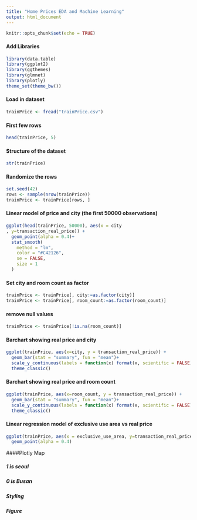 ---
title: "Home Prices EDA and Machine Learning"
output: html_document
---

```{r setup, include=FALSE, eval=TRUE}
knitr::opts_chunk$set(echo = TRUE)
```


#### Add Libraries
```{r}
library(data.table)
library(ggplot2)
library(ggthemes)
library(glmnet)
library(plotly)
theme_set(theme_bw())
```

#### Load in dataset
```{r}
trainPrice <- fread("trainPrice.csv")
```

#### First few rows
```{r}
head(trainPrice, 5)
```

#### Structure of the dataset
```{r}
str(trainPrice)
```


#### Randomize the rows
```{r}
set.seed(42)
rows <- sample(nrow(trainPrice))
trainPrice <- trainPrice[rows, ]
```


#### Linear model of price and city (the first 50000 observations)
```{r}
ggplot(head(trainPrice, 50000), aes(x = city
, y=transaction_real_price)) +
  geom_point(alpha = 0.4)+
  stat_smooth(
    method = "lm",
    color = "#C42126",
    se = FALSE,
    size = 1
  )
```

#### Set city and room count as factor
```{r}
trainPrice <- trainPrice[, city:=as.factor(city)]
trainPrice <- trainPrice[, room_count:=as.factor(room_count)]
```

#### remove null values
```{r}
trainPrice <- trainPrice[!is.na(room_count)]
```



#### Barchart showing real price and city
```{r}
ggplot(trainPrice, aes(x=city, y = transaction_real_price)) + 
  geom_bar(stat = "summary", fun = "mean")+
  scale_y_continuous(labels = function(x) format(x, scientific = FALSE)) +
  theme_classic()
```

#### Barchart showing real price and room count
```{r}
ggplot(trainPrice, aes(x=room_count, y = transaction_real_price)) + 
  geom_bar(stat = "summary", fun = "mean")+
  scale_y_continuous(labels = function(x) format(x, scientific = FALSE)) +
  theme_classic()
```

#### Linear regression model of exclusive use area vs real price
```{r}
ggplot(trainPrice, aes(x = exclusive_use_area, y=transaction_real_price)) +
  geom_point(alpha = 0.4)
```



####Plotly Map

##### 1 is seoul
##### 0 is Busan

##### Styling
<!-- g <- list( -->
<!--   fitbounds = "locations", -->
<!--   height=300, -->
<!--   zoom=10, -->
<!--   scope = 'asia', -->
<!--   lataxis_range=(-50,20), -->
<!--   lonaxis_range=(0, 200) -->
<!--  # visible = FALSE, -->
<!--  # showland = TRUE, -->
<!--  # landcolor = toRGB("gray95"), -->
<!--  # subunitcolor = toRGB("gray85"), -->
<!--  # countrycolor = toRGB("gray85"), -->
<!--  # countrywidth = 0.5, -->
<!--   #subunitwidth = 0.5 -->
<!-- ) -->

##### Figure
<!-- fig <- plot_geo(small_set, lat = ~latitude, lon = ~longitude) -->

<!-- fig <- fig %>% add_markers( -->
<!--   text = ~paste(latitude, longitude, room_count, paste("Price:", transaction_real_price), sep = "<br />"), -->
<!--   color = ~transaction_real_price, symbol = I("square"), size = I(8), hoverinfo = "text" -->
<!-- ) -->
<!-- fig <- fig %>% colorbar(title = "Incoming flights<br />February 2011") -->
<!-- fig <- fig %>% layout( -->
<!--   title = 'Most trafficked US airports<br />(Hover for airport)', geo = g -->
<!-- ) -->

<!-- fig -->


